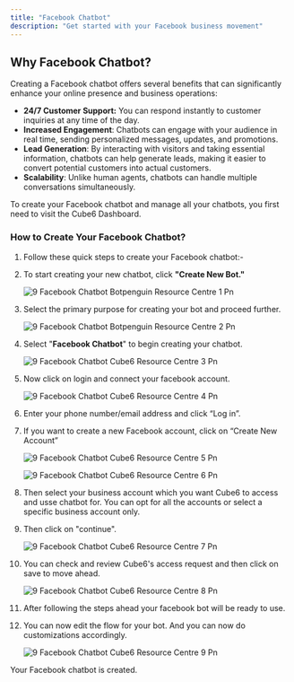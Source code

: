 ```yaml
---
title: "Facebook Chatbot"
description: "Get started with your Facebook business movement"
---
```


## **Why Facebook Chatbot?**

Creating a Facebook chatbot offers several benefits that can significantly enhance your online presence and business operations:

- **24/7 Customer Support:** You can respond instantly to customer inquiries at any time of the day.
- **Increased Engagement**: Chatbots can engage with your audience in real time, sending personalized messages, updates, and promotions.
- **Lead Generation**: By interacting with visitors and taking essential information, chatbots can help generate leads, making it easier to convert potential customers into actual customers.
- **Scalability**: Unlike human agents, chatbots can handle multiple conversations simultaneously.

To create your Facebook chatbot and manage all your chatbots, you first need to visit the  Cube6 Dashboard.

### **How to Create Your Facebook Chatbot?**

 1. Follow these quick steps to create your Facebook chatbot:-
 2. To start creating your new chatbot, click **"Create New Bot."**

    ![9 Facebook Chatbot Botpenguin Resource Centre 1 Pn](/images/how-botpenguin-works/create-newchatbot/9.facebook_chatbot__botpenguin_resource_centre-1.png)
 3. Select the primary purpose for creating your bot and proceed further.

    ![9 Facebook Chatbot Botpenguin Resource Centre 2 Pn](/images/how-botpenguin-works/create-newchatbot/9.facebook_chatbot__botpenguin_resource_centre-2.png)
 4. Select "**Facebook Chatbot**" to begin creating your chatbot.

    ![9 Facebook Chatbot  Cube6 Resource Centre 3 Pn](/images/how-botpenguin-works/create-newchatbot/9.facebook_chatbot__botpenguin_resource_centre-3.png)
 5. Now click on login and connect your facebook account.

    ![9 Facebook Chatbot  Cube6 Resource Centre 4 Pn](/images/how-botpenguin-works/create-newchatbot/9.facebook_chatbot__Cube6_resource_centre-4.png)
 6. Enter your phone number/email address and click “Log in”.
 7. If you want to create a new Facebook account, click on “Create New Account”

    ![9 Facebook Chatbot  Cube6 Resource Centre 5 Pn](/images/how-botpenguin-works/create-newchatbot/9.facebook_chatbot__Cube6_resource_centre-5.png)

    ![9 Facebook Chatbot  Cube6 Resource Centre 6 Pn](/images/create-newchatbot/9.facebook_chatbot__Cube6_resource_centre-6.png)
 8. Then select your business account which you want  Cube6 to access and usse chatbot for. You can opt for all the accounts or select a specific business account only.
 9. Then click on "continue".

    ![9 Facebook Chatbot  Cube6 Resource Centre 7 Pn](/images/how-botpenguin-works/create-newchatbot/9.facebook_chatbot__Cube6_resource_centre-7.png)
10. You can check and review  Cube6's access request and then click on save to move ahead.

    ![9 Facebook Chatbot  Cube6 Resource Centre 8 Pn](/images/how-botpenguin-works/create-newchatbot/9.facebook_chatbot__Cube6_resource_centre-8.png)
11. After following the steps ahead your facebook bot will be ready to use.
12. You can now edit the flow for your bot. And you can now do customizations accordingly.

    ![9 Facebook Chatbot  Cube6 Resource Centre 9 Pn](/images/how-botpenguin-works/create-newchatbot/9.facebook_chatbot__Cube6_resource_centre-9.png)

Your Facebook chatbot is created.